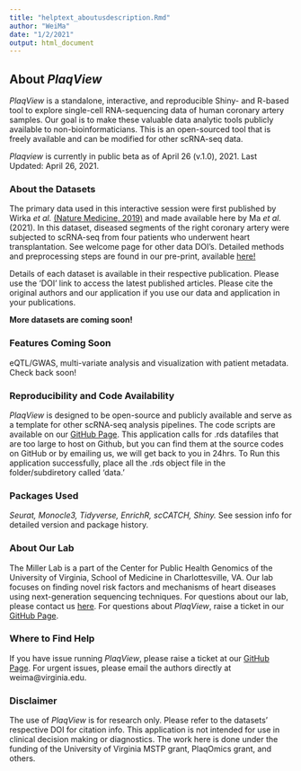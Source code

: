 ```yaml
---
title: "helptext_aboutusdescription.Rmd"
author: "WeiMa"
date: "1/2/2021"
output: html_document
---
```


## About *PlaqView*

*PlaqView* is a standalone, interactive, and reproducible Shiny- and R-based tool to explore single-cell RNA-sequencing data of human coronary artery samples. Our goal is to make these valuable data analytic tools publicly available to non-bioinformaticians. This is an open-sourced tool that is freely available and can be modified for other scRNA-seq data.

*Plaqview* is currently in public beta as of April 26 (v.1.0), 2021. Last Updated: April 26, 2021.

### About the Datasets

The primary data used in this interactive session were first published by Wirka *et al.* [(Nature Medicine, 2019)](https://pubmed.ncbi.nlm.nih.gov/31359001/) and made available here by Ma *et al.* (2021). In this dataset, diseased segments of the right coronary artery were subjected to scRNA-seq from four patients who underwent heart transplantation. See welcome page for other data DOI's. Detailed methods and preprocessing steps are found in our pre-print, available [here!](https://www.biorxiv.org/content/10.1101/2020.10.27.357715v2)

Details of each dataset is available in their respective publication. Please use the 'DOI' link to access the latest published articles. Please cite the original authors and our application if you use our data and application in your publications.

**More datasets are coming soon!**

### Features Coming Soon
eQTL/GWAS, multi-variate analysis and visualization with patient metadata. Check back soon!

### Reproducibility and Code Availability

*PlaqView* is designed to be open-source and publicly available and serve as a template for other scRNA-seq analysis pipelines. The code scripts are available on our [GitHub Page](https://github.com/MillerLab-CPHG/PlaqView). This application calls for .rds datafiles that are too large to host on Github, but you can find them at the source codes on GitHub or by emailing us, we will get back to you in 24hrs. To Run this application successfully, place all the .rds object file in the folder/subdiretory called 'data.'

### Packages Used

*Seurat, Monocle3, Tidyverse, EnrichR, scCATCH, Shiny.* See session info for detailed version and package history.

### About Our Lab

The Miller Lab is a part of the Center for Public Health Genomics of the University of Virginia, School of Medicine in Charlottesville, VA. Our lab focuses on finding novel risk factors and mechanisms of heart diseases using next-generation sequencing techniques. For questions about our lab, please contact us [here](https://millerlab.org). For questions about *PlaqView*, raise a ticket in our [GitHub Page](https://github.com/MillerLab-CPHG/PlaqView). 

### Where to Find Help

If you have issue running *PlaqView*, please raise a ticket at our [GitHub Page](https://github.com/MillerLab-CPHG/PlaqView). For urgent issues, please email the authors directly at weima@virginia.edu.


### Disclaimer

The use of *PlaqView* is for research only. Please refer to the datasets' respective DOI for citation info. This application is not intended for use in clinical decision making or diagnostics. The work here is done under the funding of the University of Virginia MSTP grant, PlaqOmics grant, and others.